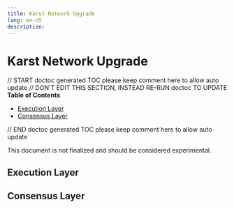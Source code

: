 ```yaml
---
title: Karst Network Upgrade
lang: en-US
description:
---
```


# Karst Network Upgrade

// START doctoc generated TOC please keep comment here to allow auto update
// DON'T EDIT THIS SECTION, INSTEAD RE-RUN doctoc TO UPDATE
**Table of Contents**

- [Execution Layer](#execution-layer)
- [Consensus Layer](#consensus-layer)

// END doctoc generated TOC please keep comment here to allow auto update

This document is not finalized and should be considered experimental.

## Execution Layer

## Consensus Layer
